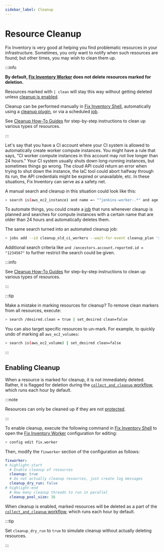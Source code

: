 ```yaml
---
sidebar_label: Cleanup
---
```


# Resource Cleanup

Fix Inventory is very good at helping you find problematic resources in your infrastructure. Sometimes, you only want to notify when such resources are found; but other times, you may wish to clean them up.

:::info

**By default, [Fix Inventory Worker](../../reference/components/worker.mdx) does not delete resources marked for deletion.**

Resources marked with `| clean` will stay this way without getting deleted unless [cleanup is enabled](#enabling-cleanup).

Cleanup can be performed manually in [Fix Inventory Shell](../../reference/components/shell.mdx), automatically using a [cleanup plugin](../../reference/components/plugins/index.mdx), or via a scheduled [job](../automation/index.mdx#jobs).

See [Cleanup How-To Guides](../../how-to-guides/cleanup/index.mdx) for step-by-step instructions to clean up various types of resources.

:::

Let's say that you have a CI account where your CI system is allowed to automatically create worker compute instances. You might have a rule that says, "CI worker compute instances in this account may not live longer than 24 hours." Your CI system usually shuts down long-running instances, but sometimes things go wrong. The cloud API could return an error when trying to shut down the instance, the IaC tool could abort halfway through its run, the API credentials might be expired or unavailable, etc. In these situations, Fix Inventory can serve as a safety net.

A manual search and cleanup in this situation could look like this:

```bash
> search is(aws_ec2_instance) and name =~ "^jenkins-worker-.*" and age > 24h | clean "instance older than 24h"
```

To automate things, you could create a [job](../automation/index.mdx#jobs) that runs whenever cleanup is planned and searches for compute instances with a certain name that are older than 24 hours and automatically deletes them.

The same search turned into an automated cleanup job:

```bash
> jobs add --id cleanup_old_ci_workers --wait-for-event cleanup_plan 'search is(aws_ec2_instance) and name =~ "^jenkins-worker-.*" and age > 24h | clean "instance older than 24h"'
```

Additional search criteria like `and /ancestors.account.reported.id = "1234567"` to further restrict the search could be given.

:::info

See [Cleanup How-To Guides](../../how-to-guides/cleanup/index.mdx) for step-by-step instructions to clean up various types of resources.

:::

:::tip

Make a mistake in marking resources for cleanup? To remove clean markers from all resources, execute:

```bash
> search /desired.clean = true | set_desired clean=false
```

You can also target specific resources to un-mark. For example, to quickly undo of marking all `aws_ec2_volumes`:

```bash
> search is(aws_ec2_volume) | set_desired clean=false
```

:::

## Enabling Cleanup

When a resource is marked for cleanup, it is not immediately deleted. Rather, it is flagged for deletion during the [`collect_and_cleanup` workflow](../../reference/workflows/index.mdx#collect_and_cleanup-workflow), which runs each hour by default.

:::note

Resources can only be cleaned up if they are not [protected](./protection.mdx).

:::

To enable cleanup, execute the following command in [Fix Inventory Shell](../../reference/components/shell.mdx) to open the [Fix Inventory Worker](../../reference/components/worker.mdx) configuration for editing:

```bash
> config edit fix.worker
```

Then, modify the `fixworker` section of the configuration as follows:

```yaml
fixworker:
# highlight-start
  # Enable cleanup of resources
  cleanup: true
  # Do not actually cleanup resources, just create log messages
  cleanup_dry_run: false
# highlight-end
  # How many cleanup threads to run in parallel
  cleanup_pool_size: 16
```

When cleanup is enabled, marked resources will be deleted as a part of the [`collect_and_cleanup` workflow](../../reference/workflows/index.mdx#collect_and_cleanup-workflow), which runs each hour by default.

:::tip

Set `cleanup_dry_run` to `true` to simulate cleanup without actually deleting resources.

:::
